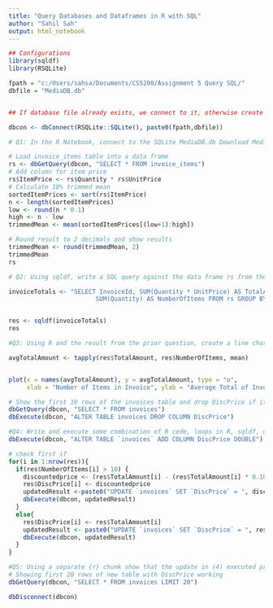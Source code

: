 ---
title: "Query Databases and Dataframes in R with SQL"
author: "Sahil Sah"
output: html_notebook
---

```{r}
## Configurations
library(sqldf)
library(RSQLite)

fpath = "c:/Users/sahsa/Documents/CS5200/Assignment 5 Query SQL/"
dbfile = "MediaDB.db"


## If database file already exists, we connect to it, otherwise create new

dbcon <- dbConnect(RSQLite::SQLite(), paste0(fpath,dbfile))
```

```{r}
# Q1: In the R Notebook, connect to the SQLite MediaDB.db Download MediaDB.dbdatabase and then load, using SQL SELECT, the "invoice_items" table into a data frame called rs. Add a new column to rs for the item price called ItemPrice that is Quantity times UnitPrice. Using R, what is the 10% trimmed mean of the item prices (rounded to 2 decimals)? Do not use {sql} chunks for this question. You must use all R code; to do the SQL query use one of dbExecute(), dbGetQuery(), or dbSendQuery().

# Load invoice_items table into a data frame
rs <- dbGetQuery(dbcon, "SELECT * FROM invoice_items")
# Add column for item price
rs$ItemPrice <- rs$Quantity * rs$UnitPrice
# Calculate 10% trimmed mean
sortedItemPrices <- sort(rs$ItemPrice)
n <- length(sortedItemPrices)
low <- round(n * 0.1)
high <- n - low
trimmedMean <- mean(sortedItemPrices[(low+1):high])

# Round result to 2 decimals and show results
trimmedMean <- round(trimmedMean, 2)
trimmedMean
rs

```

```{r}
# Q2: Using sqldf, write a SQL query against the data frame rs from the question above that finds the total amount for each invoice (i.e., the sum of the extended prices for the invoice_items in each invoice) and the number of items in the invoice. So, the result set contains rows that each have the invoice ID, the total, and the number of items. We could have done this against the database table as well, but we want to practice using SQL against an in-memory dataframe.

invoiceTotals <- "SELECT InvoiceId, SUM(Quantity * UnitPrice) AS TotalAmount, 
                        SUM(Quantity) AS NumberOfItems FROM rs GROUP BY InvoiceId"


res <- sqldf(invoiceTotals)
res

```


```{r}
#Q3: Using R and the result from the prior question, create a line chart of the total number of items in an invoice (x axis) versus the average total amount of an invoice (i.e., the total paid for all invoices with those number of items averaged) (y axis). Add proper axis labels.

avgTotalAmount <- tapply(res$TotalAmount, res$NumberOfItems, mean)


plot(x = names(avgTotalAmount), y = avgTotalAmount, type = "o", 
     xlab = "Number of Items in Invoice", ylab = "Average Total of Invoice")

```

```{r}
# Show the first 10 rows of the invoices table and drop DiscPrice if it already exists
dbGetQuery(dbcon, "SELECT * FROM invoices")
dbExecute(dbcon, "ALTER TABLE invoices DROP COLUMN DiscPrice")
```

```{r}
#Q4: Write and execute some combination of R code, loops in R, sqldf, dbWriteTable(), direct SQL ALTER and/or SQL UPDATE statements that applies a 10% discount to the total amount for each invoice if it has more than 10 items and stores that discounted amount in a new column in the invoices table called DiscPrice. If the invoice has 10 or fewer items of the same or of different items, then there is no discount and the DiscPrice is the original price. For example, if an item costs $10 and there are 11 items then the full price is $110 and the discounted price is $99. This cannot be solved fully in sqldf nor fully with just a single UPDATE. You will need to use a combination of techniques and some creativity. Any approach will be acceptable. 
dbExecute(dbcon, "ALTER TABLE `invoices` ADD COLUMN DiscPrice DOUBLE")

# check first if 
for(i in 1:nrow(res)){
  if(res$NumberOfItems[i] > 10) {
    discountedprice <- (res$TotalAmount[i] - (res$TotalAmount[i] * 0.10))
    res$DiscPrice[i] <- discountedprice
    updatedResult <-paste0("UPDATE `invoices` SET `DiscPrice` = ", discountedprice, " WHERE `InvoiceId` = ", i)
    dbExecute(dbcon, updatedResult)
  }
  else{
    res$DiscPrice[i] <- res$TotalAmount[i]
    updatedResult <- paste0("UPDATE `invoices` SET `DiscPrice` = ", res$TotalAmount[i], " WHERE `InvoiceId` = ", i)
    dbExecute(dbcon, updatedResult)
  }
}

```

```{r}
#Q5: Using a separate {r} chunk show that the update in (4) executed properly by displaying a part of the table. 
# Showing first 20 rows of new table with DiscPrice working
dbGetQuery(dbcon, "SELECT * FROM invoices LIMIT 20")
```

```{r}
dbDisconnect(dbcon)
```